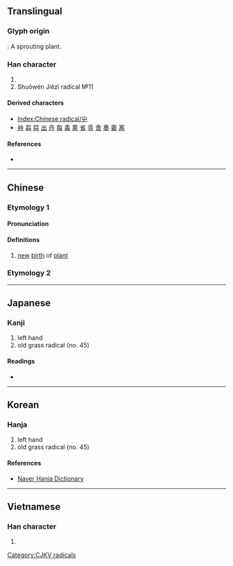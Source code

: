 {{character info/new}}
{{character info/new|codepoint=0xFA3C}}
{{character info/new|codepoint=0x2F878}}
==Translingual==
{{stroke order|type=animate}}

===Glyph origin===
{{Han etyl}}
{{liushu|p}}: A sprouting plant.

===Han character===
{{Han char|rn=45|rad=屮|as=00|sn=3|four=22407|canj=UL|ids=⿻凵丨<small>(GTK)</small>,⿻凵丿<small>(J)</small>}}

# {{mul-kangxi radical-def}}
# Shuōwén Jiězì radical №11

====Derived characters====
* [[Index:Chinese radical/屮]]
* [[艸]] [[芔]] [[茻]] [[出]] [[卉]] [[每]] [[毒]] [[熏]] [[省]] [[壴]] [[舍]] [[奏]] [[妻]] [[离]]

====References====
* {{Han ref|kx=0304.100|dkj=07826|dj=0603.040|hdz=21021.030|uh=5C6E|ud=23662|bh=C94B|bd=51531}}

----

==Chinese==
{{zh-forms}}

===Etymology 1===

====Pronunciation====
{{zh-pron
|m=chè
|c=cit3
|h=pfs=chhe̍t
|mn=thiat
|w=
|mc=y
|oc=y
|ma=|ma2=
|cat=n
}}

====Definitions====
{{zh-hanzi}}

# [[new]] [[birth]] of [[plant]]

===Etymology 2===
{{zh-see|艸|a}}

----

==Japanese==

===Kanji===
{{ja-kanji|grade=|rs=屮00}}

# left hand
# old grass radical (no. 45)

====Readings====
* {{ja-readings|on=[[さ]] (sa)|kun=[[ひだり]] (hidari), [[ひだりて]] (hidarite)}}

----

==Korean==

===Hanja===
{{ko-hanja|hangeul=철|rv=cheol|mr=chŏl|y=chel|eumhun=싹날|ehrv=ssaknal}}

# left hand
# old grass radical (no. 45)

====References====
* [http://hanja.naver.com/hanja?q=%E5%B1%AE Naver Hanja Dictionary]

----

==Vietnamese==

===Han character===
{{vi-hantu|[[triệt]]|rs=屮00}}

# {{defn|lang=vi|sort=屮00}}

[[Category:CJKV radicals]]